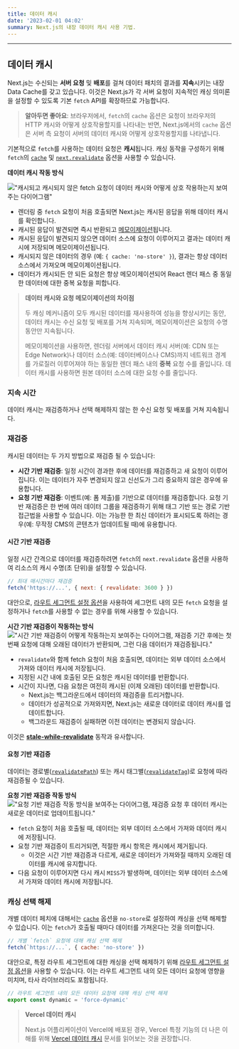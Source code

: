 ```yaml
---
title: 데이터 캐시
date: '2023-02-01 04:02'
summary: Next.js의 내장 데이터 캐시 사용 기법.
---
```


<TOCInline toc={props.toc} asDisclosure />

---

## 데이터 캐시

Next.js는 수신되는 **서버 요청** 및 **배포**를 걸쳐 데이터 패치의 결과를 **지속**시키는 내장 Data Cache를 갖고 있습니다. 이것은 Next.js가 각 서버 요청이 지속적인 캐싱 의미론을 설정할 수 있도록 기본 `fetch` API를 확장하므로 가능합니다.

> **알아두면 좋아요**: 브라우저에서, `fetch`의 `cache` 옵션은 요청이 브라우저의 HTTP 캐시와 어떻게 상호작용할지를 나타내는 반면, Next.js에서의 `cache` 옵션은 서버 측 요청이 서버의 데이터 캐시와 어떻게 상호작용할지를 나타냅니다.

기본적으로 `fetch`를 사용하는 데이터 요청은 **캐시**됩니다. 캐싱 동작을 구성하기 위해 `fetch`의 [`cache`](/docs/nextjs/caching/affecting-api#fetch-optionscache) 및 [`next.revalidate`](/docs/nextjs/caching/affecting-api#fetch-optionsnextrevalidate) 옵션을 사용할 수 있습니다.

**데이터 캐시 작동 방식**

!["캐시되고 캐시되지 않은 fetch 요청이 데이터 캐시와 어떻게 상호 작용하는지 보여주는 다이어그램"](https://nextjs.org/_next/image?url=%2Fdocs%2Flight%2Fdata-cache.png&w=1920&q=75&dpl=dpl_E2DMmJw3MgUzvPqW6x3tFd2oxLX6)

- 렌더링 중 `fetch` 요청이 처음 호출되면 Next.js는 캐시된 응답을 위해 데이터 캐시를 확인합니다.
- 캐시된 응답이 발견되면 즉시 반환되고 [메모이제이션](/docs/nextjs/caching/request-memoization)됩니다.
- 캐시된 응답이 발견되지 않으면 데이터 소스에 요청이 이루어지고 결과는 데이터 캐시에 저장되며 메모이제이션됩니다.
- 캐시되지 않은 데이터의 경우 (예: `{ cache: 'no-store' }`), 결과는 항상 데이터 소스에서 가져오며 메모이제이션됩니다.
- 데이터가 캐시되든 안 되든 요청은 항상 메모이제이션되어 React 렌더 패스 중 동일한 데이터에 대한 중복 요청을 피합니다.

> **데이터 캐시와 요청 메모이제이션의 차이점**
>
> 두 캐싱 메커니즘이 모두 캐시된 데이터를 재사용하여 성능을 향상시키는 동안, 데이터 캐시는 수신 요청 및 배포를 거쳐 지속되며, 메모이제이션은 요청의 수명 동안만 지속됩니다.
>
> 메모이제이션을 사용하면, 렌더링 서버에서 데이터 캐시 서버(예: CDN 또는 Edge Network)나 데이터 소스(예: 데이터베이스나 CMS)까지 네트워크 경계를 가로질러 이루어져야 하는 동일한 렌더 패스 내의 **중복** 요청 수를 줄입니다. 데이터 캐시를 사용하면 원본 데이터 소스에 대한 요청 수를 줄입니다.

### 지속 시간

데이터 캐시는 재검증하거나 선택 해제하지 않는 한 수신 요청 및 배포를 거쳐 지속됩니다.

### 재검증

캐시된 데이터는 두 가지 방법으로 재검증 될 수 있습니다:

- **시간 기반 재검증**: 일정 시간이 경과한 후에 데이터를 재검증하고 새 요청이 이루어집니다. 이는 데이터가 자주 변경되지 않고 신선도가 그리 중요하지 않은 경우에 유용합니다.
- **요청 기반 재검증**: 이벤트(예: 폼 제출)를 기반으로 데이터를 재검증합니다. 요청 기반 재검증은 한 번에 여러 데이터 그룹을 재검증하기 위해 태그 기반 또는 경로 기반 접근법을 사용할 수 있습니다. 이는 가능한 한 최신 데이터가 표시되도록 하려는 경우(예: 무작정 CMS의 콘텐츠가 업데이트될 때)에 유용합니다.


#### 시간 기반 재검증

일정 시간 간격으로 데이터를 재검증하려면 `fetch`의 `next.revalidate` 옵션을 사용하여 리소스의 캐시 수명(초 단위)을 설정할 수 있습니다.

```js
// 최대 매시간마다 재검증
fetch('https://...', { next: { revalidate: 3600 } })
```

대안으로, [라우트 세그먼트 설정 옵션](/docs/nextjs/caching/affecting-api#세그먼트-구성-옵션)을 사용하여 세그먼트 내의 모든 `fetch` 요청을 설정하거나 `fetch`를 사용할 수 없는 경우를 위해 사용할 수 있습니다.

**시간 기반 재검증이 작동하는 방식**
!["시간 기반 재검증이 어떻게 작동하는지 보여주는 다이어그램, 재검증 기간 후에는 첫 번째 요청에 대해 오래된 데이터가 반환되며, 그런 다음 데이터가 재검증됩니다."](https://nextjs.org/_next/image?url=%2Fdocs%2Flight%2Ftime-based-revalidation.png&w=1920&q=75&dpl=dpl_E2DMmJw3MgUzvPqW6x3tFd2oxLX6)

- `revalidate`와 함께 fetch 요청이 처음 호출되면, 데이터는 외부 데이터 소스에서 가져와 데이터 캐시에 저장됩니다.
- 지정된 시간 내에 호출된 모든 요청은 캐시된 데이터를 반환합니다.
- 시간이 지나면, 다음 요청은 여전히 캐시된 (이제 오래된) 데이터를 반환합니다.
  - Next.js는 백그라운드에서 데이터의 재검증을 트리거합니다.
  - 데이터가 성공적으로 가져와지면, Next.js는 새로운 데이터로 데이터 캐시를 업데이트합니다.
  - 백그라운드 재검증이 실패하면 이전 데이터는 변경되지 않습니다.

이것은 [**stale-while-revalidate**](https://web.dev/stale-while-revalidate/) 동작과 유사합니다.

#### 요청 기반 재검증

데이터는 경로별([`revalidatePath`](/docs/nextjs/caching/affecting-api#revalidatepath)) 또는 캐시 태그별([`revalidateTag`](/docs/nextjs/caching/affecting-api#fetch-optionsnexttags-및-revalidatetag))로 요청에 따라 재검증될 수 있습니다.

**요청 기반 재검증 작동 방식**
!["요청 기반 재검증 작동 방식을 보여주는 다이어그램, 재검증 요청 후 데이터 캐시는 새로운 데이터로 업데이트됩니다."](https://nextjs.org/_next/image?url=%2Fdocs%2Flight%2Fon-demand-revalidation.png&w=1920&q=75&dpl=dpl_E2DMmJw3MgUzvPqW6x3tFd2oxLX6)


- `fetch` 요청이 처음 호출될 때, 데이터는 외부 데이터 소스에서 가져와 데이터 캐시에 저장됩니다.
- 요청 기반 재검증이 트리거되면, 적절한 캐시 항목은 캐시에서 제거됩니다.
  - 이것은 시간 기반 재검증과 다르게, 새로운 데이터가 가져와질 때까지 오래된 데이터를 캐시에 유지합니다.
- 다음 요청이 이루어지면 다시 캐시 `MISS`가 발생하며, 데이터는 외부 데이터 소스에서 가져와 데이터 캐시에 저장됩니다.

### 캐싱 선택 해제

개별 데이터 페치에 대해서는 [`cache`](/docs/nextjs/caching/affecting-api#fetch-optionscache) 옵션을 `no-store`로 설정하여 캐싱을 선택 해제할 수 있습니다. 이는 `fetch`가 호출될 때마다 데이터를 가져온다는 것을 의미합니다.

```jsx
// 개별 `fetch` 요청에 대해 캐싱 선택 해제
fetch(`https://...`, { cache: 'no-store' })
```

대안으로, 특정 라우트 세그먼트에 대한 캐싱을 선택 해제하기 위해 [라우트 세그먼트 설정 옵션](/docs/nextjs/caching/affecting-api#세그먼트-구성-옵션)을 사용할 수 있습니다. 이는 라우트 세그먼트 내의 모든 데이터 요청에 영향을 미치며, 타사 라이브러리도 포함됩니다.

```jsx
// 라우트 세그먼트 내의 모든 데이터 요청에 대해 캐싱 선택 해제
export const dynamic = 'force-dynamic'
```

> **Vercel 데이터 캐시**
>
> Next.js 어플리케이션이 Vercel에 배포된 경우, Vercel 특정 기능의 더 나은 이해를 위해 [Vercel 데이터 캐시](https://vercel.com/docs/infrastructure/data-cache) 문서를 읽어보는 것을 권장합니다.